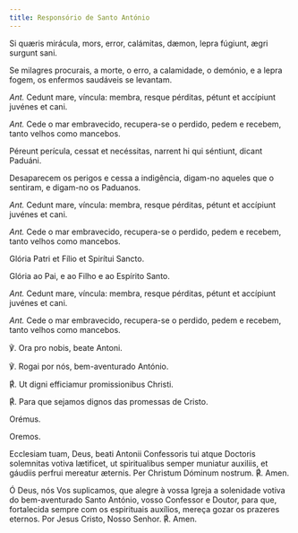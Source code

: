 ```yaml
---
title: Responsório de Santo António
---
```


<div class="side-by-side not-content">

Si quæris mirácula, mors, error, calámitas, dæmon, lepra fúgiunt, ægri surgunt sani.

Se milagres procurais, a morte, o erro, a calamidade, o demónio, e a lepra fogem, os enfermos saudáveis se levantam.

<em>Ant.</em> Cedunt mare, víncula: membra, resque pérditas, pétunt et accípiunt
juvénes et cani.

<em>Ant.</em> Cede o mar embravecido, recupera-se o perdido, pedem e recebem, tanto
velhos como mancebos.

Péreunt perícula, cessat et necéssitas, narrent hi qui séntiunt, dicant Paduáni.

Desaparecem os perigos e cessa a indigência, digam-no aqueles que o sentiram, e digam-no os Paduanos.

<em>Ant.</em> Cedunt mare, víncula: membra, resque pérditas, pétunt et accípiunt
juvénes et cani.

<em>Ant.</em> Cede o mar embravecido, recupera-se o perdido, pedem e recebem, tanto
velhos como mancebos.

Glória Patri et Fílio et Spirítui Sancto.

Glória ao Pai, e ao Filho e ao Espírito Santo.

<em>Ant.</em> Cedunt mare, víncula: membra, resque pérditas, pétunt et accípiunt
juvénes et cani.

<em>Ant.</em> Cede o mar embravecido, recupera-se o perdido, pedem e recebem, tanto
velhos como mancebos.

℣. Ora pro nobis, beate Antoni.

℣. Rogai por nós, bem-aventurado António.

<span class="text-red-500">℟.</span> Ut digni efficiamur promissionibus Christi.

<span class="text-red-500">℟.</span> Para que sejamos dignos das promessas de Cristo.

<span class="text-red-500 text-center">Orémus.</span>

<span class="text-red-500 text-center">Oremos.</span>

Ecclesiam tuam, Deus, beati Antonii Confessoris tui atque Doctoris solemnitas votiva lætificet, ut spiritualibus semper muniatur auxiliis, et gáudiis perfrui mereatur æternis. Per Christum Dóminum nostrum. <span class="text-red-500">℟.</span> Amen.

Ó Deus, nós Vos suplicamos, que alegre à vossa Igreja a solenidade votiva do bem-aventurado Santo António, vosso Confessor e Doutor, para que, fortalecida sempre com os espirituais auxílios, mereça gozar os prazeres eternos. Por Jesus Cristo, Nosso Senhor. <span class="text-red-500">℟.</span> Amen.

</div>
